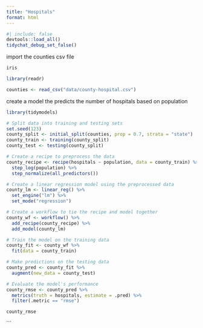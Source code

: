 ```yaml
---
title: "Hospitals"
format: html
---
```



```r
#| include: false
devtools::load_all()
tidychat_debug_set_false()
```

import the counties csv file

```r
iris

```

```r
library(readr)

counties <- read_csv("data/county-hospital.csv")
```

create a model the predicts the number of hospitals based on population


```r
library(tidymodels)

# Split data into training and testing sets
set.seed(123)
county_split <- initial_split(counties, prop = 0.7, strata = "state")
county_train <- training(county_split)
county_test <- testing(county_split)

# Create a recipe to preprocess the data
county_recipe <- recipe(hospitals ~ population, data = county_train) %>%
  step_log(population) %>%
  step_normalize(all_predictors())

# Create a linear regression model using the preprocessed data
county_lm <- linear_reg() %>%
  set_engine("lm") %>%
  set_mode("regression")

# Create a workflow to tie the recipe and model together
county_wf <- workflow() %>%
  add_recipe(county_recipe) %>%
  add_model(county_lm)

# Train the model on the training data
county_fit <- county_wf %>%
  fit(data = county_train)

# Make predictions on the testing data
county_pred <- county_fit %>%
  augment(new_data = county_test)

# Evaluate the model's performance
county_rmse <- county_pred %>%
  metrics(truth = hospitals, estimate = .pred) %>%
  filter(.metric == "rmse")

county_rmse
```
```

